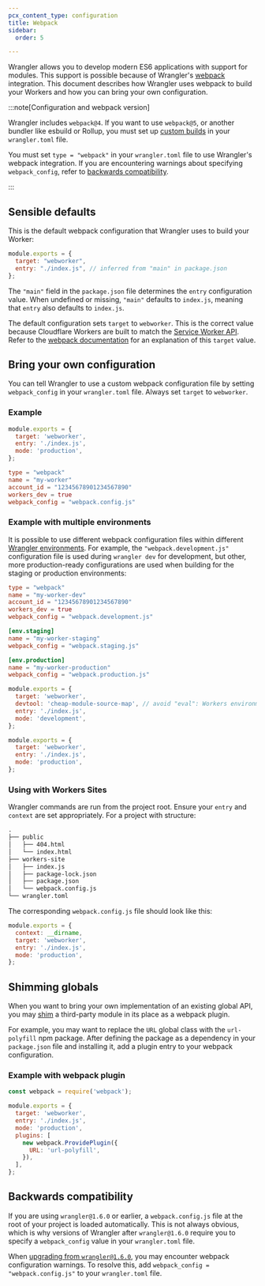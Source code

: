 ```yaml
---
pcx_content_type: configuration
title: Webpack
sidebar:
  order: 5

---
```



<Render file="wrangler-v1-deprecation" />

Wrangler allows you to develop modern ES6 applications with support for modules. This support is possible because of Wrangler's [webpack](https://webpack.js.org/) integration. This document describes how Wrangler uses webpack to build your Workers and how you can bring your own configuration.

:::note[Configuration and webpack version]


Wrangler includes `webpack@4`. If you want to use `webpack@5`, or another bundler like esbuild or Rollup, you must set up [custom builds](/workers/wrangler/migration/v1-to-v2/wrangler-legacy/configuration/#build) in your `wrangler.toml` file.

You must set `type = "webpack"` in your `wrangler.toml` file to use Wrangler's webpack integration. If you are encountering warnings about specifying `webpack_config`, refer to [backwards compatibility](#backwards-compatibility).


:::

## Sensible defaults

This is the default webpack configuration that Wrangler uses to build your Worker:

```js
module.exports = {
  target: "webworker",
  entry: "./index.js", // inferred from "main" in package.json
};
```

The `"main"` field in the `package.json` file determines the `entry` configuration value. When undefined or missing, `"main"` defaults to `index.js`, meaning that `entry` also defaults to `index.js`.

The default configuration sets `target` to `webworker`. This is the correct value because Cloudflare Workers are built to match the [Service Worker API](https://developer.mozilla.org/en-US/docs/Web/API/Service_Worker_API). Refer to the [webpack documentation](https://webpack.js.org/concepts/targets/) for an explanation of this `target` value.

## Bring your own configuration

You can tell Wrangler to use a custom webpack configuration file by setting `webpack_config` in your `wrangler.toml` file. Always set `target` to `webworker`.

### Example

```js
module.exports = {
  target: 'webworker',
  entry: './index.js',
  mode: 'production',
};
```


<WranglerConfig>

```toml
type = "webpack"
name = "my-worker"
account_id = "12345678901234567890"
workers_dev = true
webpack_config = "webpack.config.js"
```

</WranglerConfig>

### Example with multiple environments

It is possible to use different webpack configuration files within different [Wrangler environments](/workers/wrangler/environments/). For example, the `"webpack.development.js"` configuration file is used during `wrangler dev` for development, but other, more production-ready configurations are used when building for the staging or production environments:


<WranglerConfig>

```toml
type = "webpack"
name = "my-worker-dev"
account_id = "12345678901234567890"
workers_dev = true
webpack_config = "webpack.development.js"

[env.staging]
name = "my-worker-staging"
webpack_config = "webpack.staging.js"

[env.production]
name = "my-worker-production"
webpack_config = "webpack.production.js"
```

</WranglerConfig>

```js
module.exports = {
  target: 'webworker',
  devtool: 'cheap-module-source-map', // avoid "eval": Workers environment doesn’t allow it
  entry: './index.js',
  mode: 'development',
};
```

```js
module.exports = {
  target: 'webworker',
  entry: './index.js',
  mode: 'production',
};
```

### Using with Workers Sites

Wrangler commands are run from the project root. Ensure your `entry` and `context` are set appropriately. For a project with structure:

```txt
.
├── public
│   ├── 404.html
│   └── index.html
├── workers-site
│   ├── index.js
│   ├── package-lock.json
│   ├── package.json
│   └── webpack.config.js
└── wrangler.toml
```

The corresponding `webpack.config.js` file should look like this:

```js
module.exports = {
  context: __dirname,
  target: 'webworker',
  entry: './index.js',
  mode: 'production',
};
```

## Shimming globals

When you want to bring your own implementation of an existing global API, you may [shim](https://webpack.js.org/guides/shimming/#shimming-globals) a third-party module in its place as a webpack plugin.

For example, you may want to replace the `URL` global class with the `url-polyfill` npm package. After defining the package as a dependency in your `package.json` file and installing it, add a plugin entry to your webpack configuration.

### Example with webpack plugin

```js null {1,7,8,9,10,11}
const webpack = require('webpack');

module.exports = {
  target: 'webworker',
  entry: './index.js',
  mode: 'production',
  plugins: [
    new webpack.ProvidePlugin({
      URL: 'url-polyfill',
    }),
  ],
};
```

## Backwards compatibility

If you are using `wrangler@1.6.0` or earlier, a `webpack.config.js` file at the root of your project is loaded automatically. This is not always obvious, which is why versions of Wrangler after `wrangler@1.6.0` require you to specify a `webpack_config` value in your `wrangler.toml` file.

When [upgrading from `wrangler@1.6.0`](/workers/wrangler/migration/v1-to-v2/wrangler-legacy/install-update/), you may encounter webpack configuration warnings. To resolve this, add `webpack_config = "webpack.config.js"` to your `wrangler.toml` file.
